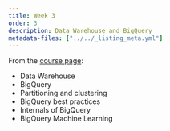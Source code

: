 ```yaml
---
title: Week 3
order: 3
description: Data Warehouse and BigQuery
metadata-files: ["../../_listing_meta.yml"]
---
```


From the [course page](https://github.com/DataTalksClub/data-engineering-zoomcamp/tree/main/03-data-warehouse):

- Data Warehouse
- BigQuery
- Partitioning and clustering
- BigQuery best practices
- Internals of BigQuery
- BigQuery Machine Learning
